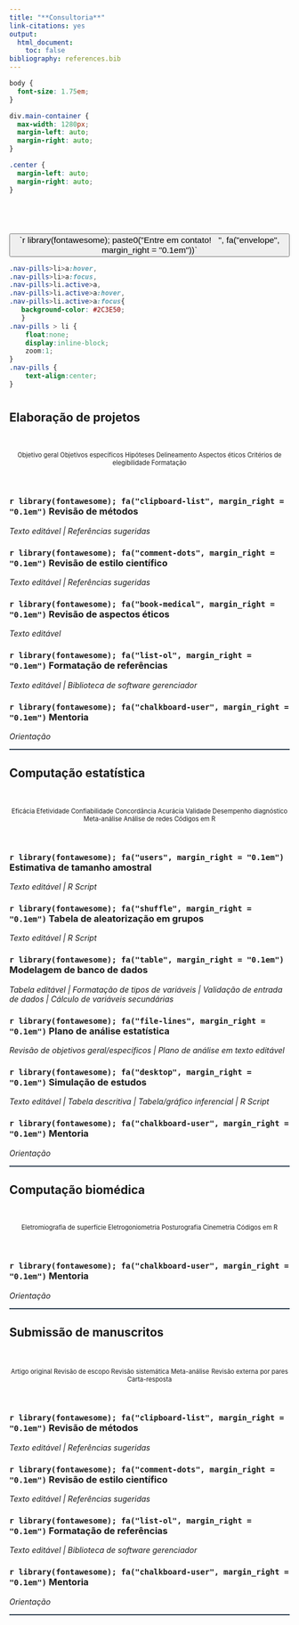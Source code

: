 ```yaml
---
title: "**Consultoria**"
link-citations: yes
output:
  html_document:
    toc: false
bibliography: references.bib
---
```


```css
body {
  font-size: 1.75em;
}

div.main-container {
  max-width: 1280px;
  margin-left: auto;
  margin-right: auto;
}

.center {
  margin-left: auto;
  margin-right: auto;
}
```

<br>

# {#contato .unlisted .unnumbered}

<center>
  <div class="d-grid gap-2"">
    <button class="btn btn-secondary btn-lg" type="button" style="width:100%;font-size:1.1em">
      <span href="mailto:arthur_sf@icloud.com?subject=Cotação">`r library(fontawesome); paste0("Entre em contato! &nbsp; ", fa("envelope", margin_right = "0.1em"))`
      </span>
    </button>
  </div>
</center>

```css
.nav-pills>li>a:hover,
.nav-pills>li>a:focus,
.nav-pills>li.active>a,
.nav-pills>li.active>a:hover,
.nav-pills>li.active>a:focus{
   background-color: #2C3E50;
   }
.nav-pills > li {
    float:none;
    display:inline-block;
    zoom:1;
}
.nav-pills {
    text-align:center;
}
```

# {.tabset .tabset-fade .tabset-pills .tabset .justify-center}

## **Elaboração de projetos** {#projeto-de-pesquisa}

<br>

<div><center>
<span class="badge rounded-pill bg-primary" style="font-size:0.8em;"> Objetivo geral </span>
<span class="badge rounded-pill bg-primary" style="font-size:0.8em;"> Objetivos específicos </span>
<span class="badge rounded-pill bg-primary" style="font-size:0.8em;"> Hipóteses </span>
<span class="badge rounded-pill bg-primary" style="font-size:0.8em;"> Delineamento </span>
<span class="badge rounded-pill bg-primary" style="font-size:0.8em;"> Aspectos éticos </span>
<span class="badge rounded-pill bg-primary" style="font-size:0.8em;"> Critérios de elegibilidade </span>
<span class="badge rounded-pill bg-primary" style="font-size:0.8em;"> Formatação </span>
</center></div>

<br>

### **`r library(fontawesome); fa("clipboard-list", margin_right = "0.1em")` Revisão de métodos**
<p>*Texto editável | Referências sugeridas*</p>

### **`r library(fontawesome); fa("comment-dots", margin_right = "0.1em")` Revisão de estilo científico**
<p>*Texto editável | Referências sugeridas*</p>

### **`r library(fontawesome); fa("book-medical", margin_right = "0.1em")` Revisão de aspectos éticos**
<p>*Texto editável*</p>

### **`r library(fontawesome); fa("list-ol", margin_right = "0.1em")` Formatação de referências**
<p>*Texto editável | Biblioteca de software gerenciador*</p>

### **`r library(fontawesome); fa("chalkboard-user", margin_right = "0.1em")` Mentoria**
<p>*Orientação*</p>

<!--script for generating HORIZONTAL LINE-->
<hr style="height:2px;border-width:0;color:#2C3E50;background-color:#2C3E50">



## **Computação estatística** {#computacao-estatistica}

<br>

<div><center>
<span class="badge rounded-pill bg-primary" style="font-size:0.8em;"> Eficácia </span>
<span class="badge rounded-pill bg-primary" style="font-size:0.8em;"> Efetividade </span>
<span class="badge rounded-pill bg-primary" style="font-size:0.8em;"> Confiabilidade </span>
<span class="badge rounded-pill bg-primary" style="font-size:0.8em;"> Concordância </span>
<span class="badge rounded-pill bg-primary" style="font-size:0.8em;"> Acurácia </span>
<span class="badge rounded-pill bg-primary" style="font-size:0.8em;"> Validade </span>
<span class="badge rounded-pill bg-primary" style="font-size:0.8em;"> Desempenho diagnóstico </span>
<span class="badge rounded-pill bg-primary" style="font-size:0.8em;"> Meta-análise </span>
<span class="badge rounded-pill bg-primary" style="font-size:0.8em;"> Análise de redes </span>
<span class="badge rounded-pill bg-primary" style="font-size:0.8em;"> Códigos em R </span>
</center></div>

<br>

### **`r library(fontawesome); fa("users", margin_right = "0.1em")` Estimativa de tamanho amostral**
<p>*Texto editável | R Script*</p>

### **`r library(fontawesome); fa("shuffle", margin_right = "0.1em")` Tabela de aleatorização em grupos**
<p>*Texto editável | R Script*</p>

### **`r library(fontawesome); fa("table", margin_right = "0.1em")` Modelagem de banco de dados**
<p>*Tabela editável | Formatação de tipos de variáveis | Validação de entrada de dados | Cálculo de variáveis secundárias *</p>

### **`r library(fontawesome); fa("file-lines", margin_right = "0.1em")` Plano de análise estatística**
<p>*Revisão de objetivos geral/específicos | Plano de análise em texto editável*</p>

### **`r library(fontawesome); fa("desktop", margin_right = "0.1em")` Simulação de estudos**
<p>*Texto editável | Tabela descritiva | Tabela/gráfico inferencial | R Script*</p>

### **`r library(fontawesome); fa("chalkboard-user", margin_right = "0.1em")` Mentoria**
<p>*Orientação*</p>

<!--script for generating HORIZONTAL LINE-->
<hr style="height:2px;border-width:0;color:#2C3E50;background-color:#2C3E50">



## **Computação biomédica** {#computacao-biomedica}

<br>

<div><center>
<span class="badge rounded-pill bg-primary" style="font-size:0.8em;"> Eletromiografia de superfície </span>
<span class="badge rounded-pill bg-primary" style="font-size:0.8em;"> Eletrogoniometria </span>
<span class="badge rounded-pill bg-primary" style="font-size:0.8em;"> Posturografia </span>
<span class="badge rounded-pill bg-primary" style="font-size:0.8em;"> Cinemetria </span>
<span class="badge rounded-pill bg-primary" style="font-size:0.8em;"> Códigos em R </span>
</center></div>

<br>

### **`r library(fontawesome); fa("chalkboard-user", margin_right = "0.1em")` Mentoria**
<p>*Orientação*</p>

<!--script for generating HORIZONTAL LINE-->
<hr style="height:2px;border-width:0;color:#2C3E50;background-color:#2C3E50">



## **Submissão de manuscritos** {#manuscrito-submissao}

<br>

<div><center>
<span class="badge rounded-pill bg-primary" style="font-size:0.8em;"> Artigo original </span>
<span class="badge rounded-pill bg-primary" style="font-size:0.8em;"> Revisão de escopo </span>
<span class="badge rounded-pill bg-primary" style="font-size:0.8em;"> Revisão sistemática </span>
<span class="badge rounded-pill bg-primary" style="font-size:0.8em;"> Meta-análise</span>
<span class="badge rounded-pill bg-primary" style="font-size:0.8em;"> Revisão externa por pares </span>
<span class="badge rounded-pill bg-primary" style="font-size:0.8em;"> Carta-resposta </span>
</center></div>

<br>

### **`r library(fontawesome); fa("clipboard-list", margin_right = "0.1em")` Revisão de métodos**
<p>*Texto editável | Referências sugeridas*</p>

### **`r library(fontawesome); fa("comment-dots", margin_right = "0.1em")` Revisão de estilo científico**
<p>*Texto editável | Referências sugeridas*</p>

### **`r library(fontawesome); fa("list-ol", margin_right = "0.1em")` Formatação de referências**
<p>*Texto editável | Biblioteca de software gerenciador*</p>

### **`r library(fontawesome); fa("chalkboard-user", margin_right = "0.1em")` Mentoria**
<p>*Orientação*</p>

<!--script for generating HORIZONTAL LINE-->
<hr style="height:2px;border-width:0;color:#2C3E50;background-color:#2C3E50">
